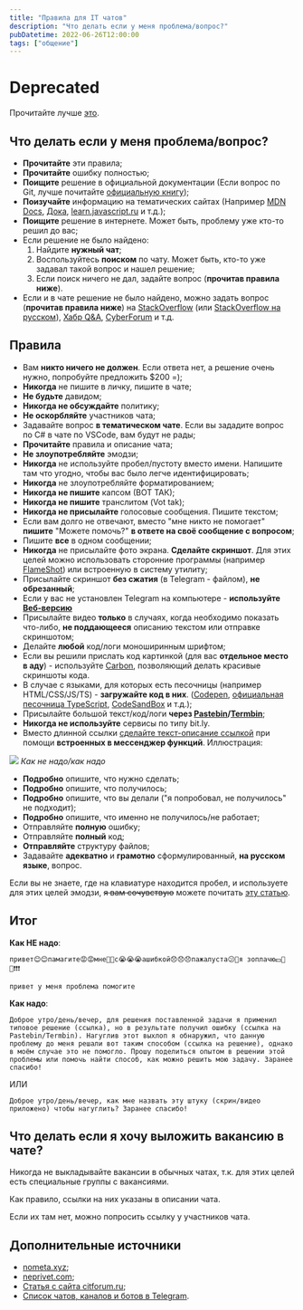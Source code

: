 ```yaml
---
title: "Правила для IT чатов"
description: "Что делать если у меня проблема/вопрос?"
pubDatetime: 2022-06-26T12:00:00
tags: ["общение"]
---
```



# Deprecated

Прочитайте лучше [это](https://habr.com/ru/post/460221).

## Что делать если у меня проблема/вопрос?

- **Прочитайте** эти правила;
- **Прочитайте** ошибку полностью;
- **Поищите** решение в официальной документации (Если вопрос по Git, лучше почитайте [официальную книгу](https://git-scm.com/book/ru/v2));
- **Поизучайте** информацию на тематических сайтах (Например [MDN Docs](https://developer.mozilla.org/ru/), [Дока](https://doka.guide/), [learn.javascript.ru](https://learn.javascript.ru/) и т.д.);
- **Поищите** решение в интернете. Может быть, проблему уже кто-то решил до вас;
- Если решение не было найдено:
  1.  Найдите **нужный чат**;
  2.  Воспользуйтесь **поиском** по чату. Может быть, кто-то уже задавал такой вопрос и нашел решение;
  3.  Если поиск ничего не дал, задайте вопрос (**прочитав правила ниже**).
- Если и в чате решение не было найдено, можно задать вопрос (**прочитав правила ниже**) на [StackOverflow](https://stackoverflow.com/) (или [StackOverflow на русском](https://ru.stackoverflow.com/)), [Хабр Q&A](https://qna.habr.com/), [CyberForum](https://www.cyberforum.ru/) и т.д.

## Правила

- Вам **никто ничего не должен**. Если ответа нет, а решение очень нужно, попробуйте предложить $200 =);
- **Никогда** не пишите в личку, пишите в чате;
- **Не будьте** давидом;
- **Никогда не обсуждайте** политику;
- **Не оскорбляйте** участников чата;
- Задавайте вопрос **в тематическом чате**. Если вы зададите вопрос по C# в чате по VSCode, вам будут не рады;
- **Прочитайте** правила и описание чата;
- **Не злоупотребляйте** эмодзи;
- **Никогда** не используйте пробел/пустоту вместо имени. Напишите там что угодно, чтобы вас было легче идентифицировать;
- **Никогда** не злоупотребляйте форматированием;
- **Никогда не пишите** капсом (ВОТ ТАК);
- **Никогда не пишите** транслитом (Vot tak);
- **Никогда не присылайте** голосовые сообщения. Пишите текстом;
- Если вам долго не отвечают, вместо "мне никто не помогает" **пишите** "Можете помочь?" **в ответе на своё сообщение с вопросом**;
- Пишите **все** в одном сообщении;
- **Никогда** не присылайте фото экрана. **Сделайте скриншот**. Для этих целей можно использовать сторонние программы (например [FlameShot](https://flameshot.org/)) или встроенную в систему утилиту;
- Присылайте скриншот **без сжатия** (в Telegram - файлом), **не обрезанный**;
- Если у вас не установлен Telegram на компьютере - **используйте [Веб-версию](https://web.telegram.org)**
- Присылайте видео **только** в случаях, когда необходимо показать что-либо, **не поддающееся** описанию текстом или отправке скриншотом;
- Делайте **любой** код/логи моноширинным шрифтом;
- Если вы решили прислать код картинкой (для вас **отдельное место в аду**) - используйте [Carbon](https://carbon.now.sh/), позволяющий делать красивые скриншоты кода.
- В случае с языками, для которых есть песочницы (например HTML/CSS/JS/TS) - **загружайте код в них**. ([Codepen](https://codepen.io/), [официальная песочница TypeScript](https://www.typescriptlang.org/play/), [CodeSandBox](https://codesandbox.io/) и т.д.);
- Присылайте большой текст/код/логи **через [Pastebin](https://pastebin.com/)/[Termbin](https://termbin.com/)**;
- **Никогда не используйте** сервисы по типу bit.ly.
- Вместо длинной ссылки [сделайте текст-описание ссылкой](<https://yandex.ru/search/?text=telegram+как+сделать+текст+ссылку+(гиперссылку)>) при помощи **встроенных в мессенджер функций**. Иллюстрация:

![](/uploads/pravila-dlya-it-chatov/good-links.webp)
_Как не надо/как надо_

- **Подробно** опишите, что нужно сделать;
- **Подробно** опишите, что получилось;
- **Подробно** опишите, что вы делали ("я попробовал, не получилось" не подходит);
- **Подробно** опишите, что именно не получилось/не работает;
- Отправляйте **полную** ошибку;
- Отправляйте **полный** код;
- **Отправляйте** структуру файлов;
- Задавайте **адекватно** и **грамотно** сформулированный, **на русском языке**, вопрос.

<Alert>Если вы не знаете, где на клавиатуре находится пробел, и используете для этих целей эмодзи, ~~я вам сочувствую~~ можете почитать [эту статью](https://compters.ru/index.php/copmyuternie-uroki/kak-polzovatsya-klaviaturoy).</Alert>

## Итог

**Как НЕ надо**:

```
привет😊😊памагите😡😡мне🙊🙊с😭😭😭ашибкой😞😞😞пажалуста😕🤩я зоплачю💵🤩💯❗️❗️❗️
```

```
привет у меня проблема помогите
```

**Как надо**:

```
Доброе утро/день/вечер, для решения поставленной задачи я применил типовое решение (ссылка), но в результате получил ошибку (ссылка на Pastebin/Termbin). Нагуглив этот выхлоп я обнаружил, что данную проблему до меня решали вот таким способом (ссылка на решение), однако в моём случае это не помогло. Прошу поделиться опытом в решении этой проблемы или помочь найти способ, как можно решить мою задачу. Заранее спасибо!
```

ИЛИ

```
Доброе утро/день/вечер, как мне назвать эту штуку (скрин/видео приложено) чтобы нагуглить? Заранее спасибо!
```

## Что делать если я хочу выложить вакансию в чате?

Никогда не выкладывайте вакансии в обычных чатах, т.к. для этих целей есть специальные группы с вакансиями.

Как правило, ссылки на них указаны в описании чата.

Если их там нет, можно попросить ссылку у участников чата.

## Дополнительные источники

- [nometa.xyz](https://nometa.xyz/);
- [neprivet.com](https://neprivet.com/);
- [Статья с сайта citforum.ru](http://citforum.ru/howto/smart-questions-ru.shtml);
- [Список чатов, каналов и ботов в Telegram](https://github.com/goq/telegram-list).
